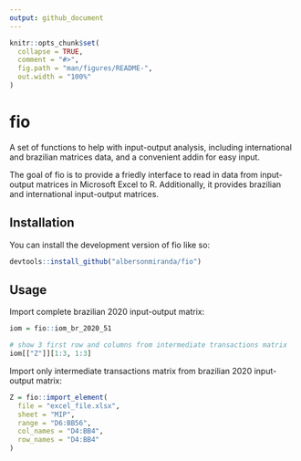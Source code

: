 ```yaml
---
output: github_document
---
```


<!-- README.md is generated from README.Rmd. Please edit that file -->

```r
knitr::opts_chunk$set(
  collapse = TRUE,
  comment = "#>",
  fig.path = "man/figures/README-",
  out.width = "100%"
)
```

# fio

<!-- badges: start -->
<!-- badges: end -->

A set of functions to help with input-output analysis, including international and brazilian matrices data, and a convenient addin for easy input.

The goal of fio is to provide a friedly interface to read in data from input-output matrices in Microsoft Excel to R. Additionally, it provides brazilian and international input-output matrices.

## Installation

You can install the development version of fio like so:

``` r
devtools::install_github("albersonmiranda/fio")
```

## Usage

Import complete brazilian 2020 input-output matrix:

```r
iom = fio::iom_br_2020_51

# show 3 first row and columns from intermediate transactions matrix
iom[["Z"]][1:3, 1:3]
```

Import only intermediate transactions matrix from brazilian 2020 input-output matrix:

```r
Z = fio::import_element(
  file = "excel_file.xlsx",
  sheet = "MIP",
  range = "D6:BB56",
  col_names = "D4:BB4",
  row_names = "D4:BB4"
)
```
